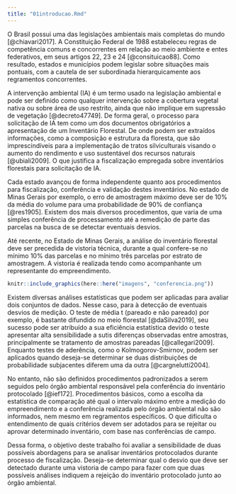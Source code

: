 ```yaml
---
title: "01introducao.Rmd"
---
```


O Brasil possui uma das legislações ambientais mais completas do mundo [@chiavari2017]. A Constituição Federal de 1988 estabeleceu regras de competência comuns e concorrentes em relação ao meio ambiente e entes federativos, em seus artigos 22, 23 e 24 [@consituicao88]. Como resultado, estados e municípios podem legislar sobre situações mais pontuais, com a cautela de ser subordinada hierarquicamente aos regramentos concorrentes. 

A intervenção ambiental (IA) é um termo usado na legislação ambiental e pode ser definido como qualquer intervenção sobre a cobertura vegetal nativa ou sobre área de uso restrito, ainda que não implique em supressão de vegetação [@decreto47749]. De forma geral, o processo para solicitação de IA tem como um dos documentos obrigatórios a apresentação de um Inventário Florestal. De onde podem ser extraídos informações, como a composição e estrutura da floresta, que são imprescindíveis para a implementação de tratos silviculturais visando o aumento do rendimento e uso sustentável dos recursos naturais [@ubiali2009]. O que justifica a fiscalização empregada sobre inventários florestais para solicitação de IA.    

Cada estado avançou de forma independente quanto aos procedimentos para fiscalização, conferência e validação destes inventários. No estado de Minas Gerais por exemplo, o erro de amostragem máximo deve ser de 10% da média do volume para uma probabilidade de 90% de confiança [@res1905]. Existem dos mais diversos procedimentos, que varia de uma simples conferência de processamento até a remedição de parte das parcelas na busca de se detectar eventuais desvios.

Até recente, no Estado de Minas Gerais, a análise do inventário florestal deve ser precedida de vistoria técnica, durante a qual confere-se no mínimo 10% das parcelas e no mínimo três parcelas por estrato de amostragem. A vistoria é realizada tendo como acompanhante um representante do empreendimento. 

```r
knitr::include_graphics(here::here("imagens", "conferencia.png"))
```
Existem diversas análises estatísticas que podem ser aplicadas para avaliar dois conjuntos de dados. Nesse caso, para à detecção de eventuais desvios de medição. O teste de média t (pareado e não pareado) por exemplo, é bastante difundido no meio florestal [@daSilva2019], seu sucesso pode ser atribuído a sua eficiência estatística devido o teste apresentar alta sensibilidade a sutis diferenças observadas entre amostras, principalmente se tratamento de amostras pareadas [@callegari2009]. Enquanto testes de aderência, como o Kolmogorov-Smirnov, podem ser aplicados quando deseja-se determinar se duas distribuições de probabilidade subjacentes diferem uma da outra [@cargnelutti2004].

No entanto, não são definidos procedimentos padronizados a serem seguidos pelo órgão ambiental responsável pela conferência do inventário protocolado [@ief172]. Procedimentos básicos, como a escolha da estatística de comparação até qual o intervalo máximo entre a medição do empreendimento e a conferência realizada pelo órgão ambiental não são informados, nem mesmo em regramentos específicos. O que dificulta o entendimento de quais critérios devem ser adotados para se rejeitar ou aprovar determinado inventário, com base nas conferências de campo.

Dessa forma, o objetivo deste trabalho foi avaliar a sensibilidade de duas possíveis abordagens para se analisar inventários protocolados durante processo de fiscalização. Deseja-se determinar qual o desvio que deve ser detectado durante uma vistoria de campo para fazer com que duas possíveis análises indiquem a rejeição do inventário protocolado junto ao órgão ambiental.

